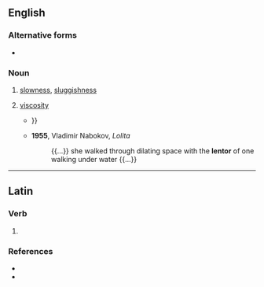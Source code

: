 ==English==

===Alternative forms===
* {{l|en|lentour}} {{qualifier|obsolete}}

===Noun===
{{en-noun|-|s}}

# [[slowness]], [[sluggishness]]
# {{lb|en|obsolete|physics}} [[viscosity]]
#* {{quote-book|en|year=1744|author=George Berkeley|title=Siris|passage=There is a '''lentor''' or smoothness in the blood of healthy strong people {{...}}}}
#* '''1955''', Vladimir Nabokov, ''Lolita''
#*: {{...}} she walked through dilating space with the '''lentor''' of one walking under water {{...}}

----

==Latin==

===Verb===
{{la-verb-form|lentor}}

# {{inflection of|la|lentō||1|s|pres|pasv|indc}}

===References===
* {{R:L&S}}
* {{R:Gaffiot}}